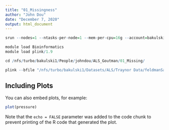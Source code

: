 ```yaml
---
title: "01_Missingness"
author: "John Dou"
date: "December 7, 2020"
output: html_document
---
```



```r
srun --nodes=1 --ntasks-per-node=1 --mem-per-cpu=16g --account=bakulski1 --time=02:00:00 --pty /bin/bash

module load Bioinformatics
module load plink/1.9

cd /nfs/turbo/bakulski1/People/johndou/ALS_Goutman/01_Missing/

plink --bfile "/nfs/turbo/bakulski1/Datasets/ALS/Traynor Data/feldmanSamples22Aug2018" --missing

```

## Including Plots

You can also embed plots, for example:

```r
plot(pressure)
```

Note that the `echo = FALSE` parameter was added to the code chunk to prevent printing of the R code that generated the plot.
